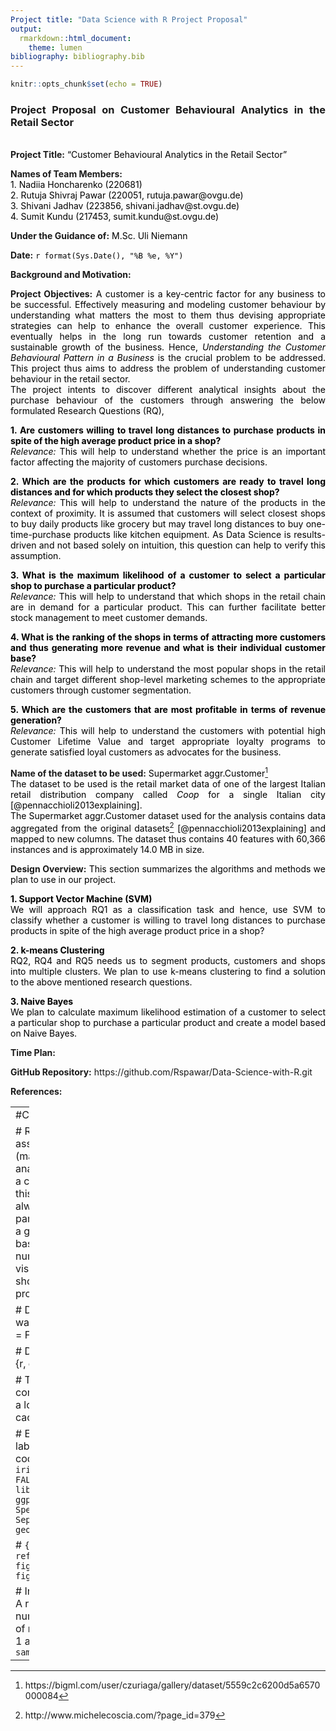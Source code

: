 ```yaml
---
Project title: "Data Science with R Project Proposal"
output:
  rmarkdown::html_document:
    theme: lumen
bibliography: bibliography.bib 
---
```


<style>
body {
text-align: justify}
</style>

```r
knitr::opts_chunk$set(echo = TRUE)
``` 

### Project Proposal on Customer Behavioural Analytics in the Retail Sector 
<br> 
__Project Title:__ <font color ="black"> "Customer Behavioural Analytics in the Retail Sector" <br /> </font> </font>

__Names of Team Members:__<br /> 
<font color ="black">
1. Nadiia Honcharenko (220681) <br />
2. Rutuja Shivraj Pawar (220051, rutuja.pawar@ovgu.de) <br />
3. Shivani Jadhav (223856, shivani.jadhav@st.ovgu.de) <br />
4. Sumit Kundu (217453, sumit.kundu@st.ovgu.de) 
</font>

__Under the Guidance of:__ <font color ="black"> M.Sc. Uli Niemann </font>

__Date:__ <font color ="black"> ```r format(Sys.Date(), "%B %e, %Y")``` </font>

__Background and Motivation:__ <font color ="black"> 

</font>

__Project Objectives:__ <font color ="black"> A customer is a key-centric factor for any business to be successful. Effectively measuring and modeling customer behaviour by understanding what matters the most to them thus devising appropriate strategies can help to enhance the overall customer experience. This eventually helps in the long run towards customer retention and a sustainable growth of the business. Hence, _Understanding the Customer Behavioural Pattern in a Business_ is the crucial problem to be addressed. This project thus aims to address the problem of understanding customer behaviour in the retail sector.<br />
The project intents to discover different analytical insights about the purchase behaviour of the customers through answering the below formulated Research Questions (RQ), <br />

__1. Are customers willing to travel long distances to purchase products in spite of the high average product price in a shop?__ <br />
_Relevance:_ This will help to understand whether the price is an important factor affecting the majority of customers purchase decisions. <br />

__2. Which are the products for which customers are ready to travel long distances and for which products they select the closest shop?__ <br />
_Relevance:_ This will help to understand the nature of the products in the context of proximity. It is assumed that customers will select closest shops to buy daily products like grocery but may travel long distances to buy one-time-purchase products like kitchen equipment. As Data Science is results-driven and not based solely on intuition, this question can help to verify this assumption.<br />

__3. What is the maximum likelihood of a customer to select a particular shop to purchase a particular product?__ <br />
_Relevance:_ This will help to understand that which shops in the retail chain are in demand for a particular product. This can further facilitate better stock management to meet customer demands.<br />

__4. What is the ranking of the shops in terms of attracting more customers and thus generating more revenue and what is their individual customer base?__<br />
_Relevance:_ This will help to understand the most popular shops in the retail chain and target different shop-level marketing schemes to the appropriate customers through customer segmentation. <br />

__5. Which are the customers that are most profitable in terms of revenue generation?__<br />
_Relevance:_ This will help to understand the customers with potential high Customer Lifetime Value and target appropriate loyalty programs to generate satisfied loyal customers as advocates for the business.

</font>

__Name of the dataset to be used:__ <font color ="black"> Supermarket aggr.Customer^[https://bigml.com/user/czuriaga/gallery/dataset/5559c2c6200d5a6570000084] <br />
The dataset to be used is the retail market data of one of the largest Italian retail distribution company called _Coop_ for a single Italian city [@pennacchioli2013explaining].<br />
The Supermarket aggr.Customer dataset used for the analysis contains data aggregated from the original datasets^[http://www.michelecoscia.com/?page_id=379] [@pennacchioli2013explaining] and mapped to new columns. The dataset thus contains 40 features with 60,366 instances and is approximately 14.0 MB in size. </font> 


__Design Overview:__ <font color ="black">This section summarizes the algorithms and methods we plan to use in our project. <br />
  
__1. Support Vector Machine (SVM)__ <br />
We will approach RQ1 as a classification task and hence, use SVM to classify whether a customer is willing to travel long distances to purchase products in spite of the high average product price in a shop? <br />

__2. k-means Clustering__ <br />
RQ2, RQ4 and RQ5 needs us to segment products, customers and shops into multiple clusters. We plan to use k-means clustering to find a solution to the above mentioned research questions.

__3. Naive Bayes__ <br />
We plan to calculate maximum likelihood estimation of a customer to select a particular shop to purchase a particular product and create a model based on Naive Bayes.
</font>

__Time Plan:__ <font color ="black"> </font>

__GitHub Repository:__ https://github.com/Rspawar/Data-Science-with-R.git 

__References:__



---
#Comments

# RQ3
# This requires association algorithm (maximum likehood analysis) to predict that a customer will select this particular shop always to purchase a particular product with a given ID (Calculated based on the maximum number of customers visiting a particular shop to buy a particular product)

# Dont display warnings
# {r, warning = FALSE}

# Dont display code
# {r, echo=FALSE}

# To store long computation results in a local cache
# {r, cache=TRUE}

# Exmaple usage of labelling and reusing code chunks
# ```{r iris_plot, echo = FALSE, eval = FALSE}
# library(ggplot2)
# ggplot(iris, aes(x = Species, y = Sepal.Length)) + geom_boxplot()
#```

# ```{r , ref.label='iris_plot', fig.width = 7, fig.height = 2.5}
# ```

# Inline R code usng r
# A random sample of 5 numbers from the set of numbers between 
# 1 and 10 is `r sample(1:10, 5)` 
---
